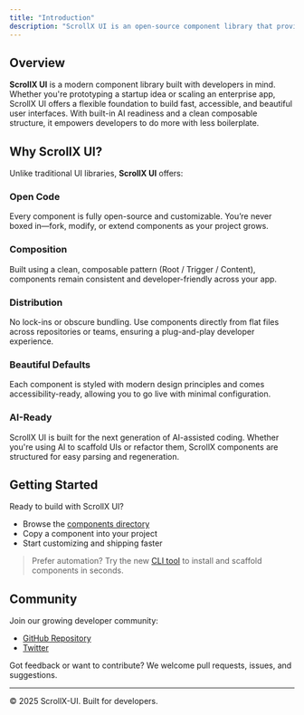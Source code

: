 ```yaml
---
title: "Introduction"
description: "ScrollX UI is an open-source component library that provides beautifully designed, accessible, and AI-ready components. It works seamlessly with your favorite frameworks, making UI development faster and more efficient."
---
```


## Overview

**ScrollX UI** is a modern component library built with developers in mind. Whether you're prototyping a startup idea or scaling an enterprise app, ScrollX UI offers a flexible foundation to build fast, accessible, and beautiful user interfaces. With built-in AI readiness and a clean composable structure, it empowers developers to do more with less boilerplate.

## Why ScrollX UI?

Unlike traditional UI libraries, **ScrollX UI** offers:

### **Open Code**

Every component is fully open-source and customizable. You’re never boxed in—fork, modify, or extend components as your project grows.

### **Composition**

Built using a clean, composable pattern (Root / Trigger / Content), components remain consistent and developer-friendly across your app.

### **Distribution**

No lock-ins or obscure bundling. Use components directly from flat files across repositories or teams, ensuring a plug-and-play developer experience.

### **Beautiful Defaults**

Each component is styled with modern design principles and comes accessibility-ready, allowing you to go live with minimal configuration.

### **AI-Ready**

ScrollX UI is built for the next generation of AI-assisted coding. Whether you're using AI to scaffold UIs or refactor them, ScrollX components are structured for easy parsing and regeneration.

## Getting Started

Ready to build with ScrollX UI?

- Browse the [components directory](/docs/components)
- Copy a component into your project
- Start customizing and shipping faster

 > Prefer automation? Try the new [CLI tool](/docs/installation/cli) to install and scaffold components in seconds.

## Community

Join our growing developer community:

- [GitHub Repository](https://github.com/Adityakishore0/ScrollX-UI)
- [Twitter](https://x.com/Ahdeetai)

Got feedback or want to contribute? We welcome pull requests, issues, and suggestions.

---

© 2025 ScrollX-UI. Built for developers.
